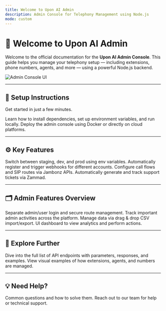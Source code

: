 ```yaml
---
title: Welcome to Upon AI Admin
description: Admin Console for Telephony Management using Node.js
mode: custom
---
```


# 👋 Welcome to Upon AI Admin

Welcome to the official documentation for the **Upon AI Admin Console**. This guide helps you manage your telephony setup — including extensions, phone numbers, agents, and more — using a powerful Node.js backend.

<img src="https://mintlify.s3.us-west-1.amazonaws.com/mintlify/images/navigation/pages-light.png" className="w-full rounded-xl my-6" alt="Admin Console UI" />

---

## 🔧 Setup Instructions

Get started in just a few minutes.

<Columns cols={2}>
  <Card title="Local Setup" icon="laptop-code" href="/setup/local">
    Learn how to install dependencies, set up environment variables, and run locally.
  </Card>

  <Card title="Deployment" icon="rocket" href="/setup/deployment">
    Deploy the admin console using Docker or directly on cloud platforms.
  </Card>
</Columns>

---

## ⚙️ Key Features

<CardGroup cols={2}>
  <Card title="Multi-Environment Configs" icon="sliders" href="/features/env-configs">
    Switch between staging, dev, and prod using env variables.
  </Card>

  <Card title="Dynamic Webhooks" icon="link" href="/features/webhooks">
    Automatically register and trigger webhooks for different accounts.
  </Card>

  <Card title="Jambonz API Integration" icon="plug" href="/integrations/jambonz">
    Configure call flows and SIP routes via Jambonz APIs.
  </Card>

  <Card title="Zammad Support Tickets" icon="life-ring" href="/integrations/zammad">
    Automatically generate and track support tickets via Zammad.
  </Card>
</CardGroup>

---

## 🗂️ Admin Features Overview

<Columns cols={2}>
  <Card title="Authentication System" icon="user-shield" href="/admin/authentication">
    Separate admin/user login and secure route management.
  </Card>

  <Card title="Audit Logs" icon="clipboard-list" href="/admin/audit-logs">
    Track important admin activities across the platform.
  </Card>

  <Card title="CSV Import/Export" icon="file-csv" href="/admin/csv">
    Manage data via drag & drop CSV import/export.
  </Card>

  <Card title="Admin Dashboard" icon="tachometer-alt" href="/admin/dashboard">
    UI dashboard to view analytics and perform actions.
  </Card>
</Columns>

---

## 📘 Explore Further

<Card title="API Reference" icon="terminal" href="/api-reference/introduction">
  Dive into the full list of API endpoints with parameters, responses, and examples.
</Card>

<Card title="UI/UX Samples" icon="image" href="/examples/ui">
  View visual examples of how extensions, agents, and numbers are managed.
</Card>

---

## 💡 Need Help?

<Columns cols={2}>
  <Card title="FAQs" icon="question-circle" href="/support/faq">
    Common questions and how to solve them.
  </Card>

  <Card title="Contact Support" icon="headset" href="/support/contact">
    Reach out to our team for help or technical support.
  </Card>
</Columns>
